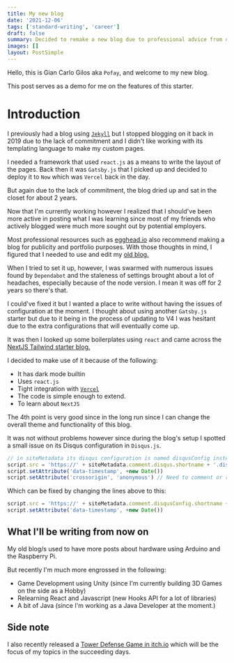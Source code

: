 ```yaml
---
title: My new blog
date: '2021-12-06'
tags: ['standard-writing', 'career']
draft: false
summary: Decided to remake a new blog due to professional advice from other programmers
images: []
layout: PostSimple
---
```


Hello, this is Gian Carlo Gilos aka `Pofay`, and welcome to my new blog.

This post serves as a demo for me on the features of this starter.

# Introduction

I previously had a blog using [`Jekyll`](https://pofay.github.io) but I stopped blogging on it back in 2019 due to the lack of commitment and I didn't like working with its templating language to make my custom pages.

I needed a framework that used `react.js` as a means to write the layout of the pages. Back then it was `Gatsby.js` that I picked up and decided to deploy it to `Now` which was `Vercel` back in the day.

But again due to the lack of commitment, the blog dried up and sat in the closet for about 2 years.

Now that I'm currently working however I realized that I should've been more active in posting what I was learning since most of my friends who actively blogged were much more sought out by potential employers.

Most professional resources such as [egghead.io][2] also recommend making a blog for publicity and portfolio purposes. With those thoughts in mind, I figured that I needed to use and edit my [old blog.](https://pofay-blog.vercel.app)

When I tried to set it up, however, I was swarmed with numerous issues found by `Dependabot` and the staleness of settings brought about a lot of headaches, especially because of the node version. I mean it was off for 2 years so there's that.

I could've fixed it but I wanted a place to write without having the issues of configuration at the moment. I thought about using another `Gatsby.js` starter but due to it being in the process of updating to V4 I was hesitant due to the extra configurations that will eventually come up.

It was then I looked up some boilerplates using `react` and came across the [NextJS Tailwind starter blog.][1]

I decided to make use of it because of the following:

- It has dark mode builtin
- Uses `react.js`
- Tight integration with [`Vercel`][4]
- The code is simple enough to extend.
- To learn about `NextJS`

The 4th point is very good since in the long run since I can change the overall theme and functionality of this blog.

It was not without problems however since during the blog's setup I spotted a small issue on its Disqus configuration in `Disqus.js`.

```js
// in siteMetadata its disqus configuration is named disqusConfig instead of disqus
script.src = 'https://' + siteMetadata.comment.disqus.shortname + '.disqus.com/embed.js'
script.setAttribute('data-timestamp', +new Date())
script.setAttribute('crossorigin', 'anonymous') // Need to comment or remove the line below to fix Disqus CORS issue
```

Which can be fixed by changing the lines above to this:

```js
script.src = 'https://' + siteMetadata.comment.disqusConfig.shortname + '.disqus.com/embed.js'
script.setAttribute('data-timestamp', +new Date())
```

## What I'll be writing from now on

My old blog/s used to have more posts about hardware using Arduino and the Raspberry Pi.

But recently I'm much more engrossed in the following:

- Game Development using Unity (since I'm currently building 3D Games on the side as a Hobby)
- Relearning React and Javascript (new Hooks API for a lot of libraries)
- A bit of Java (since I'm working as a Java Developer at the moment.)

## Side note

I also recently released a [Tower Defense Game in itch.io][3] which will be the focus of my topics in the succeeding days.

[1]: https://github.com/timlrx/tailwind-nextjs-starter-blog
[2]: https://egghead.io
[3]: https://pofay.itch.io/retroactive-tower-defense
[4]: https://vercel.com/
